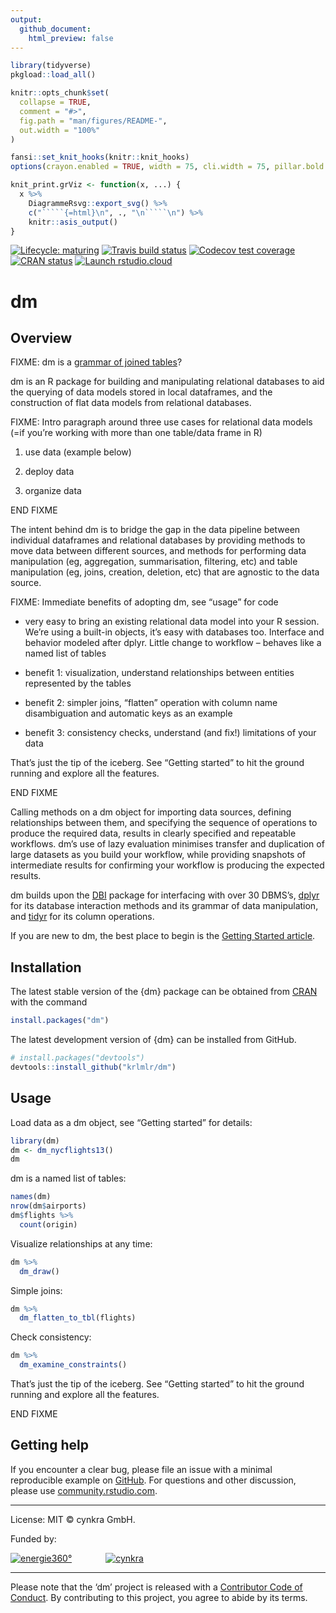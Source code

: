 ```yaml
---
output:
  github_document:
    html_preview: false
---
```


```r
library(tidyverse)
pkgload::load_all()

knitr::opts_chunk$set(
  collapse = TRUE,
  comment = "#>",
  fig.path = "man/figures/README-",
  out.width = "100%"
)

fansi::set_knit_hooks(knitr::knit_hooks)
options(crayon.enabled = TRUE, width = 75, cli.width = 75, pillar.bold = TRUE)

knit_print.grViz <- function(x, ...) {
  x %>%
    DiagrammeRsvg::export_svg() %>%
    c("`````{=html}\n", ., "\n`````\n") %>%
    knitr::asis_output()
}
```

<!-- badges: start -->
[![Lifecycle: maturing](https://img.shields.io/badge/lifecycle-maturing-blue.svg)](https://www.tidyverse.org/lifecycle/#maturing)
[![Travis build status](https://travis-ci.org/krlmlr/dm.svg?branch=master)](https://travis-ci.org/krlmlr/dm)
[![Codecov test coverage](https://codecov.io/gh/krlmlr/dm/branch/master/graph/badge.svg)](https://codecov.io/gh/krlmlr/dm?branch=master)
[![CRAN status](https://www.r-pkg.org/badges/version/dm)](https://CRAN.R-project.org/package=dm)
[![Launch rstudio.cloud](https://img.shields.io/badge/rstudio-cloud-blue.svg)](https://rstudio.cloud/project/523482)
<!-- badges: end -->

# dm

## Overview

FIXME: dm is a [grammar of joined tables](https://twitter.com/drob/status/1224851726068527106)?

dm is an R package for building and manipulating relational databases to aid the querying of data models stored in local dataframes, and the construction of flat data models from relational databases.

FIXME: Intro paragraph around three use cases for relational data models (=if you're working with more than one table/data frame in R)

1. use data (example below)

2. deploy data

3. organize data

END FIXME

The intent behind dm is to bridge the gap in the data pipeline between individual dataframes and relational databases by providing methods to move data between different sources, and methods for performing data manipulation (eg, aggregation, summarisation, filtering, etc) and table manipulation (eg, joins, creation, deletion, etc) that are agnostic to the data source.

FIXME: Immediate benefits of adopting dm, see "usage" for code

- very easy to bring an existing relational data model into your R session.
  We're using a built-in objects, it's easy with databases too.
  Interface and behavior modeled after dplyr.
  Little change to workflow -- behaves like a named list of tables

- benefit 1: visualization, understand relationships between entities represented by the tables

- benefit 2: simpler joins, "flatten" operation with column name disambiguation and automatic keys as an example

- benefit 3: consistency checks, understand (and fix!) limitations of your data

That's just the tip of the iceberg.
See "Getting started" to hit the ground running and explore all the features.

END FIXME

Calling methods on a dm object for importing data sources, defining relationships between them, and specifying the sequence of operations to produce the required data, results in clearly specified and repeatable workflows. 
dm's use of lazy evaluation minimises transfer and duplication of large datasets as you build your workflow, while providing snapshots of intermediate results for confirming your workflow is producing the expected results.

dm builds upon the [DBI](https://github.com/r-dbi/DBI) package for interfacing with over 30 DBMS's, [dplyr](https://dplyr.tidyverse.org/) for its database interaction methods and its grammar of data manipulation, and [tidyr](https://tidyr.tidyverse.org/) for its column operations. 

If you are new to dm, the best place to begin is the [Getting Started article](https://krlmlr.github.io/dm/articles/dm.html).

## Installation

The latest stable version of the {dm} package can be obtained from [CRAN](https://CRAN.R-project.org/package=dm) with the command

```r
install.packages("dm")
```

The latest development version of {dm} can be installed from GitHub.

```r
# install.packages("devtools")
devtools::install_github("krlmlr/dm")
```

## Usage

Load data as a dm object, see "Getting started" for details:

```r
library(dm)
dm <- dm_nycflights13()
dm
```

dm is a named list of tables:

```r
names(dm)
nrow(dm$airports)
dm$flights %>% 
  count(origin)
```

Visualize relationships at any time:

```r
dm %>%
  dm_draw()
```

Simple joins:

```r
dm %>% 
  dm_flatten_to_tbl(flights)
```

Check consistency:

```r
dm %>% 
  dm_examine_constraints()
```

That's just the tip of the iceberg.
See "Getting started" to hit the ground running and explore all the features.

END FIXME

## Getting help

If you encounter a clear bug, please file an issue with a minimal reproducible example on [GitHub](https://github.com/krlmlr/dm/issues).
For questions and other discussion, please use [community.rstudio.com](https://community.rstudio.com/).


---

License: MIT © cynkra GmbH.

Funded by:

[![energie360°](man/figures/energie-72.png)](https://www.energie360.ch)
<span style="padding-right:50px">
</span>
[![cynkra](man/figures/cynkra-72.png)](https://www.cynkra.com/)

---

Please note that the 'dm' project is released with a [Contributor Code of Conduct](https://krlmlr.github.io/dm/CODE_OF_CONDUCT.html).
By contributing to this project, you agree to abide by its terms.

